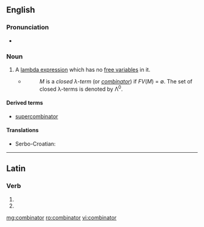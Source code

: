 ==English==

{{wikipedia}}

===Pronunciation===
* {{audio|en-us-combinator.ogg|Audio (US)|lang=en}}

===Noun===
{{en-noun}}

# {{context|computer science|lang=en}} A [[lambda expression]] which has no [[free variable]]s in it.
#* {{quote-web
    | date = 1991-12-20
    | author = Henk P. Barendregt
    | title = Lambda Calculi With Types
    | site = ftp.cs.ru.nl
    | url = ftp://ftp.cs.ru.nl/pub/CompMath.Found/HBK.ps
    | accessdate = 2012-07-15
}}
#*: ''M'' is a ''closed &lambda;-term'' (or ''[[combinator]]'') if ''FV''(''M'') = ∅. The set of closed &lambda;-terms is denoted by &Lambda;<sup>0</sup>.

====Derived terms====
* [[supercombinator]]

====Translations====
{{trans-top|lambda expression with no free variables}}
* Serbo-Croatian: {{t|sh|kombinator|m}}
{{trans-mid}}
{{trans-bottom}}

----

==Latin==

===Verb===
{{la-verb-form|combīnātor}}

# {{conjugation of|combīnō||2|s|fut|pass|imp|lang=la}}
# {{conjugation of|combīnō||3|s|fut|pass|imp|lang=la}}

[[mg:combinator]]
[[ro:combinator]]
[[vi:combinator]]